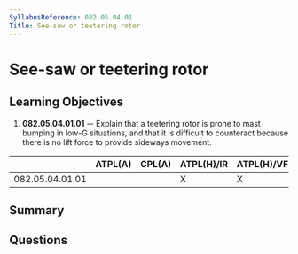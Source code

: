 ```yaml
---
SyllabusReference: 082.05.04.01
Title: See-saw or teetering rotor
---
```


# See-saw or teetering rotor

## Learning Objectives

1. **082.05.04.01.01** -- Explain that a teetering rotor is prone to mast bumping in low-G situations, and that it is difficult to counteract because there is no lift force to provide sideways movement.

|                 | ATPL(A) | CPL(A) | ATPL(H)/IR | ATPL(H)/VFR | CPL(H) | IR  | CBIR(A) |
| --------------- | ------- | ------ | ---------- | ----------- | ------ | --- | ------- |
| 082.05.04.01.01 |         |        | X          | X           | X      |     |         |

## Summary

## Questions
